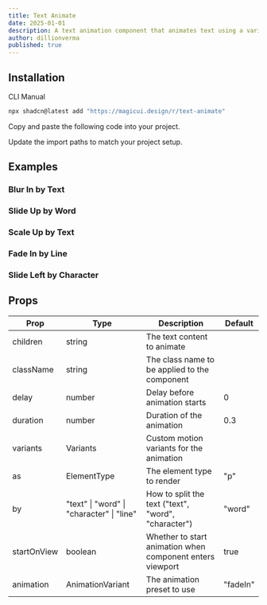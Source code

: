 ```yaml
---
title: Text Animate
date: 2025-01-01
description: A text animation component that animates text using a variety of different animations.
author: dillionverma
published: true
---
```


<ComponentPreview name="text-animate-demo" />

## Installation

<Tabs defaultValue="cli">

<TabsList>
  <TabsTrigger value="cli">CLI</TabsTrigger>
  <TabsTrigger value="manual">Manual</TabsTrigger>
</TabsList>
<TabsContent value="cli">

```bash
npx shadcn@latest add "https://magicui.design/r/text-animate"
```

</TabsContent>

<TabsContent value="manual">

<Steps>

<Step>Copy and paste the following code into your project.</Step>

<ComponentSource name="text-animate" />

<Step>Update the import paths to match your project setup.</Step>

</Steps>

</TabsContent>

</Tabs>

## Examples

### Blur In by Text

<ComponentPreview name="text-animate-demo-2" />

### Slide Up by Word

<ComponentPreview name="text-animate-demo-3" />

### Scale Up by Text

<ComponentPreview name="text-animate-demo-4" />

### Fade In by Line

<ComponentPreview name="text-animate-demo-5" />

### Slide Left by Character

<ComponentPreview name="text-animate-demo-6" />

## Props

| Prop        | Type                                      | Description                                               | Default  |
| ----------- | ----------------------------------------- | --------------------------------------------------------- | -------- |
| children    | string                                    | The text content to animate                               |          |
| className   | string                                    | The class name to be applied to the component             |          |
| delay       | number                                    | Delay before animation starts                             | 0        |
| duration    | number                                    | Duration of the animation                                 | 0.3      |
| variants    | Variants                                  | Custom motion variants for the animation                  |          |
| as          | ElementType                               | The element type to render                                | "p"      |
| by          | "text" \| "word" \| "character" \| "line" | How to split the text ("text", "word", "character")       | "word"   |
| startOnView | boolean                                   | Whether to start animation when component enters viewport | true     |
| animation   | AnimationVariant                          | The animation preset to use                               | "fadeIn" |
